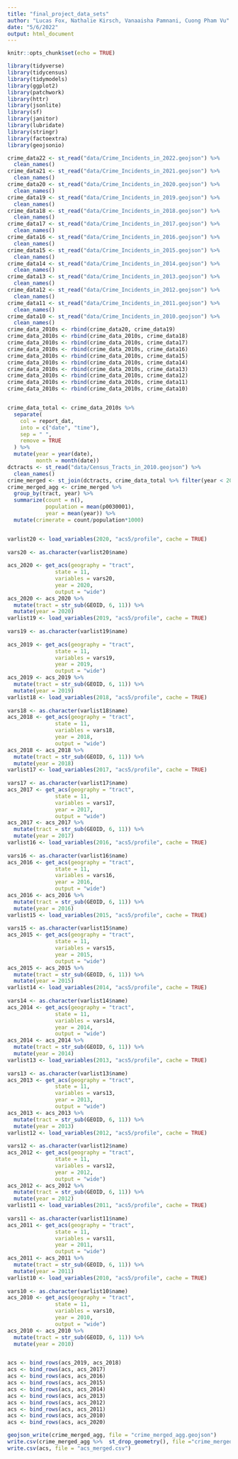 ```yaml
---
title: "final_project_data_sets"
author: "Lucas Fox, Nathalie Kirsch, Vanaaisha Pamnani, Cuong Pham Vu"
date: "5/6/2022"
output: html_document
---
```


```r
knitr::opts_chunk$set(echo = TRUE)
```


```r
library(tidyverse)
library(tidycensus)
library(tidymodels)
library(ggplot2)
library(patchwork)
library(httr)
library(jsonlite)
library(sf)
library(janitor)
library(lubridate)
library(stringr)
library(factoextra)
library(geojsonio)

```


```r

crime_data22 <- st_read("data/Crime_Incidents_in_2022.geojson") %>%
  clean_names()
crime_data21 <- st_read("data/Crime_Incidents_in_2021.geojson") %>%
  clean_names()
crime_data20 <- st_read("data/Crime_Incidents_in_2020.geojson") %>%
  clean_names()
crime_data19 <- st_read("data/Crime_Incidents_in_2019.geojson") %>%
  clean_names()
crime_data18 <- st_read("data/Crime_Incidents_in_2018.geojson") %>%
  clean_names()
crime_data17 <- st_read("data/Crime_Incidents_in_2017.geojson") %>%
  clean_names()
crime_data16 <- st_read("data/Crime_Incidents_in_2016.geojson") %>%
  clean_names()
crime_data15 <- st_read("data/Crime_Incidents_in_2015.geojson") %>%
  clean_names()
crime_data14 <- st_read("data/Crime_Incidents_in_2014.geojson") %>%
  clean_names()
crime_data13 <- st_read("data/Crime_Incidents_in_2013.geojson") %>%
  clean_names()
crime_data12 <- st_read("data/Crime_Incidents_in_2012.geojson") %>%
  clean_names()
crime_data11 <- st_read("data/Crime_Incidents_in_2011.geojson") %>%
  clean_names()
crime_data10 <- st_read("data/Crime_Incidents_in_2010.geojson") %>%
  clean_names()
crime_data_2010s <- rbind(crime_data20, crime_data19)
crime_data_2010s <- rbind(crime_data_2010s, crime_data18)
crime_data_2010s <- rbind(crime_data_2010s, crime_data17)
crime_data_2010s <- rbind(crime_data_2010s, crime_data16)
crime_data_2010s <- rbind(crime_data_2010s, crime_data15)
crime_data_2010s <- rbind(crime_data_2010s, crime_data14)
crime_data_2010s <- rbind(crime_data_2010s, crime_data13)
crime_data_2010s <- rbind(crime_data_2010s, crime_data12)
crime_data_2010s <- rbind(crime_data_2010s, crime_data11)
crime_data_2010s <- rbind(crime_data_2010s, crime_data10)


crime_data_total <- crime_data_2010s %>%
  separate(
    col = report_dat,
    into = c("date", "time"),
    sep = " ",
    remove = TRUE
  ) %>%
  mutate(year = year(date),
         month = month(date))
dctracts <- st_read("data/Census_Tracts_in_2010.geojson") %>%
  clean_names()
crime_merged <- st_join(dctracts, crime_data_total %>% filter(year < 2020), join = st_contains, left = TRUE) 
crime_merged_agg <- crime_merged %>%
  group_by(tract, year) %>%
  summarize(count = n(),
            population = mean(p0030001),
            year = mean(year)) %>%
  mutate(crimerate = count/population*1000)


varlist20 <- load_variables(2020, "acs5/profile", cache = TRUE)
  
vars20 <- as.character(varlist20$name)
  
acs_2020 <- get_acs(geography = "tract",
               state = 11,
               variables = vars20,
               year = 2020,
               output = "wide")
acs_2020 <- acs_2020 %>%
  mutate(tract = str_sub(GEOID, 6, 11)) %>%
  mutate(year = 2020)
varlist19 <- load_variables(2019, "acs5/profile", cache = TRUE)
  
vars19 <- as.character(varlist19$name)
  
acs_2019 <- get_acs(geography = "tract",
               state = 11,
               variables = vars19,
               year = 2019,
               output = "wide")
acs_2019 <- acs_2019 %>%
  mutate(tract = str_sub(GEOID, 6, 11)) %>%
  mutate(year = 2019)
varlist18 <- load_variables(2018, "acs5/profile", cache = TRUE)
  
vars18 <- as.character(varlist18$name)
acs_2018 <- get_acs(geography = "tract",
               state = 11,
               variables = vars18,
               year = 2018,
               output = "wide")
acs_2018 <- acs_2018 %>%
  mutate(tract = str_sub(GEOID, 6, 11)) %>%
  mutate(year = 2018)
varlist17 <- load_variables(2017, "acs5/profile", cache = TRUE)
  
vars17 <- as.character(varlist17$name)
acs_2017 <- get_acs(geography = "tract",
               state = 11,
               variables = vars17,
               year = 2017,
               output = "wide")
acs_2017 <- acs_2017 %>%
  mutate(tract = str_sub(GEOID, 6, 11)) %>%
  mutate(year = 2017)
varlist16 <- load_variables(2016, "acs5/profile", cache = TRUE)
  
vars16 <- as.character(varlist16$name)
acs_2016 <- get_acs(geography = "tract",
               state = 11,
               variables = vars16,
               year = 2016,
               output = "wide")
acs_2016 <- acs_2016 %>%
  mutate(tract = str_sub(GEOID, 6, 11)) %>%
  mutate(year = 2016)
varlist15 <- load_variables(2015, "acs5/profile", cache = TRUE)
  
vars15 <- as.character(varlist15$name)
acs_2015 <- get_acs(geography = "tract",
               state = 11,
               variables = vars15,
               year = 2015,
               output = "wide")
acs_2015 <- acs_2015 %>%
  mutate(tract = str_sub(GEOID, 6, 11)) %>%
  mutate(year = 2015)
varlist14 <- load_variables(2014, "acs5/profile", cache = TRUE)
  
vars14 <- as.character(varlist14$name)
acs_2014 <- get_acs(geography = "tract",
               state = 11,
               variables = vars14,
               year = 2014,
               output = "wide")
acs_2014 <- acs_2014 %>%
  mutate(tract = str_sub(GEOID, 6, 11)) %>%
  mutate(year = 2014)
varlist13 <- load_variables(2013, "acs5/profile", cache = TRUE)
  
vars13 <- as.character(varlist13$name)
acs_2013 <- get_acs(geography = "tract",
               state = 11,
               variables = vars13,
               year = 2013,
               output = "wide")
acs_2013 <- acs_2013 %>%
  mutate(tract = str_sub(GEOID, 6, 11)) %>%
  mutate(year = 2013)
varlist12 <- load_variables(2012, "acs5/profile", cache = TRUE)
  
vars12 <- as.character(varlist12$name)
acs_2012 <- get_acs(geography = "tract",
               state = 11,
               variables = vars12,
               year = 2012,
               output = "wide")
acs_2012 <- acs_2012 %>%
  mutate(tract = str_sub(GEOID, 6, 11)) %>%
  mutate(year = 2012)
varlist11 <- load_variables(2011, "acs5/profile", cache = TRUE)
  
vars11 <- as.character(varlist11$name)
acs_2011 <- get_acs(geography = "tract",
               state = 11,
               variables = vars11,
               year = 2011,
               output = "wide")
acs_2011 <- acs_2011 %>%
  mutate(tract = str_sub(GEOID, 6, 11)) %>%
  mutate(year = 2011)
varlist10 <- load_variables(2010, "acs5/profile", cache = TRUE)
  
vars10 <- as.character(varlist10$name)
acs_2010 <- get_acs(geography = "tract",
               state = 11,
               variables = vars10,
               year = 2010,
               output = "wide")
acs_2010 <- acs_2010 %>%
  mutate(tract = str_sub(GEOID, 6, 11)) %>%
  mutate(year = 2010)


acs <- bind_rows(acs_2019, acs_2018)
acs <- bind_rows(acs, acs_2017)
acs <- bind_rows(acs, acs_2016)
acs <- bind_rows(acs, acs_2015)
acs <- bind_rows(acs, acs_2014)
acs <- bind_rows(acs, acs_2013)
acs <- bind_rows(acs, acs_2012)
acs <- bind_rows(acs, acs_2011)
acs <- bind_rows(acs, acs_2010)
acs <- bind_rows(acs, acs_2020)

geojson_write(crime_merged_agg, file = "crime_merged_agg.geojson")
write.csv(crime_merged_agg %>%  st_drop_geometry(), file ="crime_merged_agg.csv")
write.csv(acs, file = "acs_merged.csv")



```